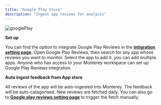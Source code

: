```yaml
---
title: "Google Play Store"
description: "Ingest app reviews for analysis"
---
```

![googlePlay](/images/googlePlay.png)

**Set up**

You can find the option to integrate Google Play Reviews in the **[intigration setting page](https://docs.monterey.ai/https://app.monterey.ai/w/default/settings/integrations/)**. Open Google Play Reviews, then search for any app whose reviews you want to monitor. Select the app to add it. you can add multiple apps. Anyone who has access to your Monterey workspace can set up Google Play Reviews integration.

**[](https://docs.monterey.ai/ingest-from-google#auto-ingest-feedback-from-app-store)Auto ingest feedback from App store**

All reviews of the app will be auto-ingested into Monterey. The feedback will be auto-catagorised. New reviews are fetched daily. You can also go to **[Google play reviews setting page](https://app.monterey.ai/w/default/settings/integrations/google-play-reviews)** to trigger the fetch manually.